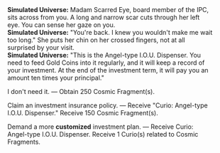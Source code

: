 {{Dialogue Start}}
:'''Simulated Universe:''' Madam Scarred Eye, board member of the IPC, sits across from you. A long and narrow scar cuts through her left eye. You can sense her gaze on you.
:'''Simulated Universe:''' "You're back. I knew you wouldn't make me wait too long." She puts her chin on her crossed fingers, not at all surprised by your visit.
:'''Simulated Universe:''' "This is the Angel-type I.O.U. Dispenser. You need to feed Gold Coins into it regularly, and it will keep a record of your investment. At the end of the investment term, it will pay you an amount ten times your principal."
:{{DIcon|Star}} I don't need it. &mdash; Obtain 250 Cosmic Fragment(s).
:{{DIcon|Star}} Claim an investment insurance policy. &mdash; Receive "Curio: Angel-type I.O.U. Dispenser." Receive 150 Cosmic Fragment(s).
:{{DIcon|Star}} Demand a more '''customized''' investment plan. &mdash; Receive Curio: Angel-type I.O.U. Dispenser. Receive 1 Curio(s) related to Cosmic Fragments.
{{Dialogue End}}